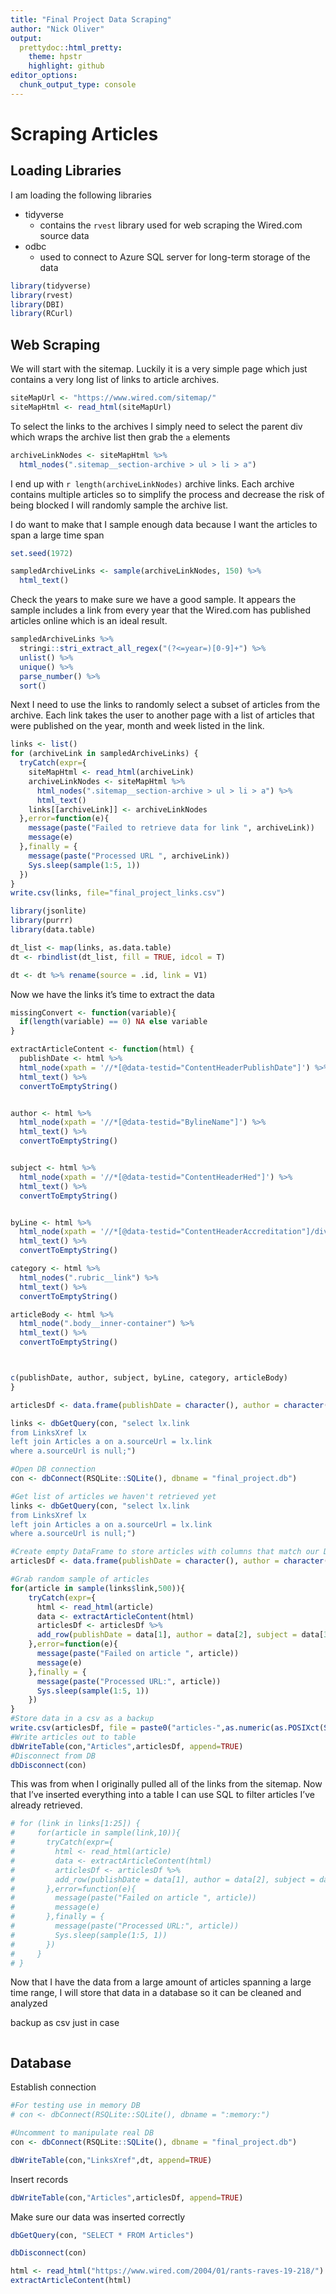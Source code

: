 ```yaml
---
title: "Final Project Data Scraping"
author: "Nick Oliver"
output:
  prettydoc::html_pretty:
    theme: hpstr
    highlight: github
editor_options: 
  chunk_output_type: console
---
```


# Scraping Articles

## Loading Libraries

I am loading the following libraries

  - tidyverse
    - contains the `rvest` library used for web scraping the Wired.com source data
  - odbc
    - used to connect to Azure SQL server for long-term storage of the data

```r
library(tidyverse)
library(rvest)
library(DBI)
library(RCurl)
```

## Web Scraping

We will start with the sitemap. Luckily it is a very simple page which just contains a very long list of links to article archives.
```r
siteMapUrl <- "https://www.wired.com/sitemap/"
siteMapHtml <- read_html(siteMapUrl)
```

To select the links to the archives I simply need to select the parent div which wraps the archive list then grab the `a` elements
```r
archiveLinkNodes <- siteMapHtml %>%
  html_nodes(".sitemap__section-archive > ul > li > a")
```

I end up with `r length(archiveLinkNodes)` archive links. Each archive contains multiple articles so to simplify the process and decrease the risk of being blocked I will randomly sample the archive list. 

I do want to make that I sample enough data because I want the articles to span a large  time span
```r
set.seed(1972)

sampledArchiveLinks <- sample(archiveLinkNodes, 150) %>%
  html_text()
```

Check the years to make sure we have a good sample. It appears the sample includes a link from every year that the Wired.com has published articles online which is an ideal result.
```r
sampledArchiveLinks %>%
  stringi::stri_extract_all_regex("(?<=year=)[0-9]+") %>%
  unlist() %>%
  unique() %>%
  parse_number() %>%
  sort()
```

Next I need to use the links to randomly select a subset of articles from the archive. Each link takes the user to another page with a list of articles that were published on the year, month and week listed in the link.

```r
links <- list()
for (archiveLink in sampledArchiveLinks) {
  tryCatch(expr={
    siteMapHtml <- read_html(archiveLink)
    archiveLinkNodes <- siteMapHtml %>% 
      html_nodes(".sitemap__section-archive > ul > li > a") %>%
      html_text()
    links[[archiveLink]] <- archiveLinkNodes
  },error=function(e){
    message(paste("Failed to retrieve data for link ", archiveLink))
    message(e)
  },finally = {
    message(paste("Processed URL ", archiveLink))
    Sys.sleep(sample(1:5, 1))
  })
}
write.csv(links, file="final_project_links.csv")
```

```r
library(jsonlite)
library(purrr)
library(data.table)

dt_list <- map(links, as.data.table)
dt <- rbindlist(dt_list, fill = TRUE, idcol = T)

dt <- dt %>% rename(source = .id, link = V1)
```


Now we have the links it's time to extract the data

```r
missingConvert <- function(variable){
  if(length(variable) == 0) NA else variable
}

extractArticleContent <- function(html) {
  publishDate <- html %>%
  html_node(xpath = '//*[@data-testid="ContentHeaderPublishDate"]') %>% 
  html_text() %>%
  convertToEmptyString()


author <- html %>%
  html_node(xpath = '//*[@data-testid="BylineName"]') %>% 
  html_text() %>%
  convertToEmptyString()


subject <- html %>%
  html_node(xpath = '//*[@data-testid="ContentHeaderHed"]') %>% 
  html_text() %>%
  convertToEmptyString()


byLine <- html %>%
  html_node(xpath = '//*[@data-testid="ContentHeaderAccreditation"]/div') %>% 
  html_text() %>%
  convertToEmptyString()

category <- html %>% 
  html_nodes(".rubric__link") %>%
  html_text() %>%
  convertToEmptyString()

articleBody <- html %>% 
  html_node(".body__inner-container") %>% 
  html_text() %>%
  convertToEmptyString()



c(publishDate, author, subject, byLine, category, articleBody)
}
```

```r
articlesDf <- data.frame(publishDate = character(), author = character(), subject = character(), byLine = character(), category = character(), body = character(), sourceUrl = character(), retrievedAt = character())
```

```r
links <- dbGetQuery(con, "select lx.link
from LinksXref lx
left join Articles a on a.sourceUrl = lx.link
where a.sourceUrl is null;") 
```

```r
#Open DB connection
con <- dbConnect(RSQLite::SQLite(), dbname = "final_project.db")

#Get list of articles we haven't retrieved yet
links <- dbGetQuery(con, "select lx.link
from LinksXref lx
left join Articles a on a.sourceUrl = lx.link
where a.sourceUrl is null;") 

#Create empty DataFrame to store articles with columns that match our DB table
articlesDf <- data.frame(publishDate = character(), author = character(), subject = character(), byLine = character(), category = character(), body = character(), sourceUrl = character(), retrievedAt = character())

#Grab random sample of articles
for(article in sample(links$link,500)){
    tryCatch(expr={
      html <- read_html(article)
      data <- extractArticleContent(html)
      articlesDf <- articlesDf %>% 
      add_row(publishDate = data[1], author = data[2], subject = data[3], byLine = data[4], category = data[5], body = data[6], sourceUrl = article, retrievedAt =format(Sys.time(), "%Y-%m-%d %H:%M:%S %Z"))
    },error=function(e){
      message(paste("Failed on article ", article))
      message(e)
    },finally = {
      message(paste("Processed URL:", article))
      Sys.sleep(sample(1:5, 1))
    })
}
#Store data in a csv as a backup
write.csv(articlesDf, file = paste0("articles-",as.numeric(as.POSIXct(Sys.time())),".csv"))
#Write articles out to table
dbWriteTable(con,"Articles",articlesDf, append=TRUE)
#Disconnect from DB
dbDisconnect(con)
```

This was from when I originally pulled all of the links from the sitemap. Now that I've inserted everything into a table I can use SQL to filter articles I've already retrieved.
```r
# for (link in links[1:25]) {
#     for(article in sample(link,10)){
#       tryCatch(expr={
#         html <- read_html(article)
#         data <- extractArticleContent(html)
#         articlesDf <- articlesDf %>% 
#         add_row(publishDate = data[1], author = data[2], subject = data[3], byLine = data[4], category = data[5], body = data[6], sourceUrl = article, retrievedAt =format(Sys.time(), "%Y-%m-%d %H:%M:%S %Z"))
#       },error=function(e){
#         message(paste("Failed on article ", article))
#         message(e)
#       },finally = {
#         message(paste("Processed URL:", article))
#         Sys.sleep(sample(1:5, 1))
#       })
#     }
# }
```

Now that I have the data from a large amount of articles spanning a large time range, I will store that data in a database so it can be cleaned and analyzed

backup as csv just in case
```r

```

## Database

Establish connection
```r

#For testing use in memory DB
# con <- dbConnect(RSQLite::SQLite(), dbname = ":memory:")

#Uncomment to manipulate real DB
con <- dbConnect(RSQLite::SQLite(), dbname = "final_project.db")
```

```r
dbWriteTable(con,"LinksXref",dt, append=TRUE)
```

Insert records
```r
dbWriteTable(con,"Articles",articlesDf, append=TRUE)
```

Make sure our data was inserted correctly
```r
dbGetQuery(con, "SELECT * FROM Articles")
```

```r
dbDisconnect(con)
```

```r
html <- read_html("https://www.wired.com/2004/01/rants-raves-19-218/")
extractArticleContent(html)
```


